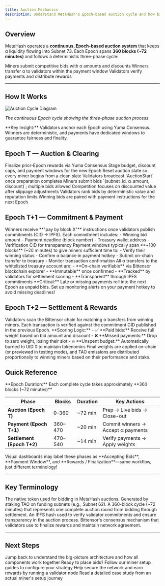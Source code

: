 ```yaml
---
title: Auction Mechanics
description: Understand MetaHash's Epoch-based auction cycle and how bids move from submission to rewards.
---
```


## Overview

MetaHash operates a **continuous, Epoch-based auction system** that keeps α liquidity flowing into Subnet 73. Each Epoch spans **360 blocks (~72 minutes)** and follows a deterministic three-phase cycle:

<CardGroup cols={3}>
  <Card title="Auction" icon="gavel" color="#ff8c00">
    Miners submit competitive bids with α amounts and discounts
  </Card>
  <Card title="Payment" icon="credit-card" color="#ff9f2e">
    Winners transfer α to validators within the payment window
  </Card>
  <Card title="Settlement" icon="check-circle" color="#e67d00">
    Validators verify payments and distribute rewards
  </Card>
</CardGroup>

---

## How It Works

![Auction Cycle Diagram](/icon/images/cycle.png)

*The continuous Epoch cycle showing the three-phase auction process*

<Info>
**Key Insight:** Validators anchor each Epoch using Yuma Consensus. Winners are deterministic, and payments have dedicated windows to guarantee fairness and finality.
</Info>

## Epoch T — Auction & Clearing

<Steps>
  <Step title="Preparation (blocks 0–50)">
    <Check>Finalize prior-Epoch rewards via Yuma Consensus</Check>
    <Check>Stage budget, discount caps, and payment windows for the new Epoch</Check>
    <Check>Reset auction state so every miner begins from a clean slate</Check>
  </Step>
  <Step title="Live bidding (blocks 50–340)">
    <Check>Validators broadcast `AuctionStart` once preparation completes</Check>
    <Check>Miners submit bids `(subnet_id, α_amount, discount)`; multiple bids allowed</Check>
    <Check>Competition focuses on discounted value after slippage adjustments</Check>
  </Step>
  <Step title="Close-out (blocks 340–360)">
    <Check>Validators rank bids by deterministic value and reputation limits</Check>
    <Check>Winning bids are paired with payment instructions for the next Epoch</Check>
  </Step>
</Steps>

## Epoch T+1 — Commitment & Payment

<AccordionGroup>
  <Accordion title="📋 Payment Instructions" icon="clipboard-list">
    Winners receive **"pay by block X"** instructions once validators publish commitments (CID → IPFS). Each commitment includes:
    - Winning bid amount
    - Payment deadline (block number)
    - Treasury wallet address
    - Verification CID for transparency
  </Accordion>

  <Accordion title="⏱️ Payment Window" icon="clock">
    Payment windows typically span **~100 blocks** (~20 minutes) to give miners sufficient time to:
    - Verify their winning status
    - Confirm α balance in payment hotkey
    - Submit on-chain transfer to treasury
    - Monitor transaction confirmation
  </Accordion>

  <Accordion title="✅ Payment Verification" icon="badge-check">
    All α transfers to the whitelisted treasury account are:
    - **On-chain verifiable** via Bittensor blockchain explorer
    - **Immutable** once confirmed
    - **Tracked** by validators for settlement scoring
    - **Transparent** through IPFS commitments
  </Accordion>
</AccordionGroup>

<Warning>
**Critical:** Late or missing payments roll into the next Epoch as unpaid bids. Set up monitoring alerts on your payment hotkey to avoid missing deadlines!
</Warning>

## Epoch T+2 — Settlement & Rewards

<Steps>
  <Step title="Payment Verification">
    Validators scan the Bittensor chain for matching α transfers from winning miners. Each transaction is verified against the commitment CID published in the previous Epoch.
  </Step>

  <Step title="Weight Calculation">
    **Scoring Logic:**
    - ✅ **Paid bids:** Receive full weight based on bid amount and discount
    - ❌ **Missed payments:** Drop to zero weight, losing their slot
    - 🔥 **Unspent budget:** Automatically burned to UID 0 to maintain tokenomics
  </Step>

  <Step title="Rewards Distribution">
    Final weights are applied on-chain (or previewed in testing mode), and TAO emissions are distributed proportionally to winning miners based on their performance and stake.
  </Step>
</Steps>

## Quick Reference

<Note>
**Epoch Duration:** Each complete cycle takes approximately **360 blocks (~72 minutes)**
</Note>

| Phase | Blocks | Duration | Key Actions |
|-------|--------|----------|-------------|
| **Auction (Epoch T)** | 0–360 | ~72 min | Prep → Live bids → Close-out |
| **Payment (Epoch T+1)** | 360–470 | ~20 min | Commit winners → Accept α payments |
| **Settlement (Epoch T+2)** | 470–540 | ~14 min | Verify payments → Apply weights |

<Tip>
Visual dashboards may label these phases as **Accepting Bids**, **Payment Window**, and **Rewards / Finalization**—same workflow, just different terminology!
</Tip>

---

## Key Terminology

<AccordionGroup>
  <Accordion title="α (Alpha)" icon="coins">
    The native token used for bidding in MetaHash auctions. Generated by staking TAO on funding subnets (e.g., Subnet 62).
  </Accordion>

  <Accordion title="Epoch" icon="clock-rotate-left">
    A 360-block cycle (~72 minutes) that represents one complete auction round from bidding through settlement.
  </Accordion>

  <Accordion title="CID (Content Identifier)" icon="fingerprint">
    An IPFS hash used to verify validator commitments and ensure transparency in the auction process.
  </Accordion>

  <Accordion title="Yuma Consensus" icon="handshake">
    Bittensor's consensus mechanism that validators use to finalize rewards and maintain network agreement.
  </Accordion>
</AccordionGroup>

---

## Next Steps

<CardGroup cols={2}>
  <Card title="Learn the Basics" icon="book-open" href="/understand/introduction">
    Jump back to understand the big-picture architecture and how all components work together
  </Card>
  <Card title="Start Mining" icon="pickaxe" href="/setup/miner-simple-guide">
    Ready to place bids? Follow our miner setup guides to configure your strategy
  </Card>
  <Card title="Run a Validator" icon="server" href="/setup/validator-simple-guide">
    Help secure the network and earn rewards by running a validator node
  </Card>
  <Card title="Real-World Experience" icon="graduation-cap" href="/review/uid111-review">
    Read a detailed case study from an actual miner's setup journey
  </Card>
</CardGroup>
